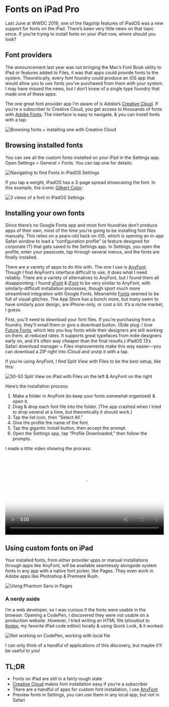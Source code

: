 # Fonts on iPad Pro

Last June at WWDC 2019, one of the flagship features of iPadOS was a new support for fonts on the iPad. There’s been very little news on that topic since. If you’re trying to install fonts on your iPad now, where should you look?

## Font providers

The announcement last year was not bringing the Mac’s Font Book utility to iPad or features added to Files, it was that apps could provide fonts to the system. Theoretically, every font foundry could produce an iOS app that would allow you to use fonts you’ve purchased from them with your system. I may have missed the news, but I don’t know of a single type foundry that made one of these apps.

The one great font provider app I’m aware of is Adobe’s [Creative Cloud](https://apps.apple.com/us/app/adobe-creative-cloud/id852473028). If you’re a subscriber to Creative Cloud, you get access to thousands of fonts with [Adobe Fonts](http://fonts.adobe.com). The interface is easy to navigate, & you can install fonts with a tap:

![Browsing fonts + installing one with Creative Cloud](https://d1fmxjrxw87eps.cloudfront.net/2020-04-13T19:17:44-04:00.png)

## Browsing installed fonts

You can see all the custom fonts installed on your iPad in the Settings app. Open Settings > General > Fonts. You can tap one for details:

![Navigating to find Fonts in iPadOS Settings](https://d1fmxjrxw87eps.cloudfront.net/2020-04-13T19:19:06-04:00.png)

If you tap a weight, iPadOS has a 3-page spread showcasing the font. In this example, the iconic [Gilbert Color](https://www.typewithpride.com):

![3 views of a font in iPadOS Settings](https://d1fmxjrxw87eps.cloudfront.net/2020-04-13T19:19:51-04:00.png)

## Installing your own fonts

Since there’s no Google Fonts app and most font foundries don’t produce apps of their own, most of the time you’re going to be installing font files manually. This relies on a years-old hack on iOS, which is opening an in-app Safari window to load a “configuration profile” (a feature designed for corporate IT) that gets saved to the Settings app. In Settings, you open the profile, enter your passcode, tap through several menus, and the fonts are finally installed.

There are a variety of apps to do this with. The one I use is [AnyFont](https://apps.apple.com/us/app/anyfont/id821560738?uo=4). Though I find AnyFont’s interface difficult to use, it does what I need reliably. There are a variety of alternatives to AnyFont, but I found them all disappointing: I found [xFont](https://apps.apple.com/us/app/xfont-custom-font-installer/id1449235871) & [iFont](https://apps.apple.com/us/app/ifont-find-install-any-font/id1173222289) to be very similar to AnyFont, with similarly-difficult installation processes, though sport much more streamlined integration with Google Fonts. Meanwhile [Fonts](https://apps.apple.com/us/app/font-s/id1442101128) seemed to be full of visual glitches. The App Store has a bunch more, but many seem to have similarly poor design, are iPhone-only, or cost a lot. It’s a niche market, I guess.

First, you’ll need to download your font files. If you’re purchasing from a foundry, they’ll email them or give a download button. (Side plug: I love [Future Fonts](https://www.futurefonts.xyz), which lets you buy fonts while their designers are still working on them, at reduced rates. It supports great typefaces from indie designers early on, and it’s often way cheaper than the final results.) iPadOS 13’s Safari download manager + Files improvements make this way easier—you can download a ZIP right into iCloud and unzip it with a tap.

If you’re using AnyFont, I find Split View with Files to be the best setup, like this:

![50-50 Split View on iPad with Files on the left & AnyFont on the right](https://d1fmxjrxw87eps.cloudfront.net/2020-04-13T19:26:57-04:00.png)

Here’s the installation process:

1. Make a folder in AnyFont (to keep your fonts somewhat organized) & open it.
2. Drag & drop each font file into the folder. (The app crashed when I tried to drop several at a time, but theoretically it should work.)
3. Tap the list icon, then “Select All.”
4. Give the profile the name of the font.
5. Tap the gigantic Install button, then accept the prompt.
6. Open the Settings app, tap “Profile Downloaded,” then follow the prompts.

I made a little video showing the process:

<video width="100%" muted autoload="metadata" poster="https://d1fmxjrxw87eps.cloudfront.net/2020-04-13T19:45:30-04:00.png" controls>
  <source src="https://d1fmxjrxw87eps.cloudfront.net/2020-04-13-screencast.mov" type="video/quicktime">
  Video failed to display :(
</video>

## Using custom fonts on iPad

Your installed fonts, from either provider apps or manual installations through apps like AnyFont, will be available seamlessly alongside system fonts in any app with a native font picker, like Pages. They even work in Adobe apps like Photoshop & Premiere Rush.

![Using Phantom Sans in Pages](https://d1fmxjrxw87eps.cloudfront.net/2020-04-13T20:15:29-04:00.png)

### A nerdy aside

I’m a web developer, so I was curious if the fonts were usable in the browser. Opening a CodePen, I discovered they were not usable on a production website. However, I tried writing an HTML file (shoutout to [Kodex](https://apps.apple.com/us/app/kodex/id1038574481), my favorite iPad code editor) locally & using Quick Look, & it worked:

![Not working on CodePen, working with local file](https://d1fmxjrxw87eps.cloudfront.net/2020-04-13T20:14:25-04:00.png)

I can only think of a handful of applications of this discovery, but maybe it’ll be useful to you!

## TL;DR

- Fonts on iPad are still in a fairly rough state
- [Creative Cloud](https://apps.apple.com/us/app/adobe-creative-cloud/id852473028) makes font installation easy if you’re a subscriber
- There are a handful of apps for custom font installation, I use [AnyFont](https://apps.apple.com/us/app/anyfont/id821560738?uo=4)
- Preview fonts in Settings, you can use them in any local app, but not in Safari